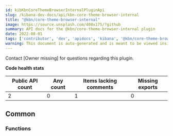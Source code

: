 ```yaml
---
id: kibKbnCoreThemeBrowserInternalPluginApi
slug: /kibana-dev-docs/api/kbn-core-theme-browser-internal
title: "@kbn/core-theme-browser-internal"
image: https://source.unsplash.com/400x175/?github
summary: API docs for the @kbn/core-theme-browser-internal plugin
date: 2022-08-01
tags: ['contributor', 'dev', 'apidocs', 'kibana', '@kbn/core-theme-browser-internal']
warning: This document is auto-generated and is meant to be viewed inside our experimental, new docs system. Reach out in #docs-engineering for more info.
---
```




Contact [Owner missing] for questions regarding this plugin.

**Code health stats**

| Public API count  | Any count | Items lacking comments | Missing exports |
|-------------------|-----------|------------------------|-----------------|
| 2 | 0 | 1 | 0 |

## Common

### Functions
<DocDefinitionList data={kbnCoreThemeBrowserInternalObj.common.functions}/>

